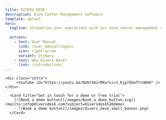 ```yaml
---
title: DIVERS DESK
description: Dive Center Management Software.
template: splash
hero:
  tagline: Streamline your operations with our dive center management software
 
  actions:
    - text: User Manual
      link: /user_manual/login/
      icon: right-arrow
      variant: primary
    - text: Why Divers Desk?
      link: /introduction/
---
```



<style>
{`
     .intro{
        position: relative;
        top: -22em;
        left: 55%;
        width: 45%;
        padding: 1%;
        margin-right: 2% !important;
     }
     .mid-body{
      margin-top: -15em !important;
     }

    /* Small devices (portrait tablets and large phones, 600px and up) */
    @media only screen and (max-width: 600px) {
        .intro{
          position: relative;
          top: 0em;
          left: 2%;
          right: 2%;
          width: 20em;
          margin-bottom: 2%;
      }
      .mid-body{
        margin-top: 5em !important;
     }

       @media only screen and (min-width: 798px) {
        .intro{
          display: none;
          position: absolute;
          top: 0em;
          left: 2%;
          right: 2%;
          width: 200em;
          margin-bottom: 2%;
      }
      .mid-body{
        margin-top: 5em !important;
     }

    }

`}

</style>
    <div class="intro">
         <YouTube id="https://youtu.be/QUUr5A2rRKw?si=J_Rjg7dSmfYrUWVH" />
    </div>
<div class="mid-body">
  <CardGrid stagger>
    <Card title="Introduction video">
          <YouTube id="https://youtu.be/QUUr5A2rRKw?si=J_Rjg7dSmfYrUWVH" />
      </Card>

      <Card title="Get in touch for a demo or free trial">
        [![Book a demo button](/images/Book_a_demo_button.svg)](mailto:info@diversdesk.com?subject=Diversdesk%20demo) 
        - ![Book a demo button](/images/divers_desk_small_banner.png)
      </Card>
  </CardGrid>
</div>

